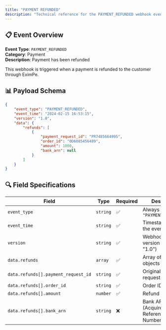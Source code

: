 ```yaml
---
title: "PAYMENT REFUNDED"
description: "Technical reference for the PAYMENT_REFUNDED webhook event, including payload schema, field specifications, and implementation details."
---
```


## 📋 Event Overview

**Event Type**: `PAYMENT_REFUNDED`  
**Category**: Payment  
**Description**: Payment has been refunded

This webhook is triggered when a payment is refunded to the customer through EximPe.

## 📊 Payload Schema

```json
{
    "event_type": "PAYMENT_REFUNDED",
    "event_time": "2024-02-15 16:53:15",
    "version": "1.0",
    "data": {
        "refunds": [
            {
                "payment_request_id": "PR7485664995",
                "order_id": "OD6085456489",
                "amount": 1000,
                "bank_arn": null
            }
        ]
    }
}
```

## 🔍 Field Specifications

| **Field** | **Type** | **Required** | **Description** |
|-----------|----------|--------------|-----------------|
| `event_type` | `string` | ✅ | Always `"PAYMENT_REFUNDED"` |
| `event_time` | `string` | ✅ | Timestamp when the event occurred |
| `version` | `string` | ✅ | Webhook payload version (currently "1.0") |
| `data.refunds` | `array` | ✅ | Array of refund objects |
| `data.refunds[].payment_request_id` | `string` | ✅ | Original payment request ID |
| `data.refunds[].order_id` | `string` | ✅ | Order ID |
| `data.refunds[].amount` | `number` | ✅ | Refund amount |
| `data.refunds[].bank_arn` | `string` | ❌ | Bank ARN (Acquirer Reference Number) |
